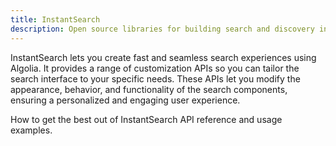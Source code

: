```yaml
---
title: InstantSearch
description: Open source libraries for building search and discovery interfaces.
---
```


InstantSearch lets you create fast and seamless search experiences using Algolia.
It provides a range of customization APIs so you can tailor the search interface to your specific needs.
These APIs let you modify the appearance, behavior, and functionality of the search components, ensuring a personalized and engaging user experience.

<CardGroup cols={2}>
  <Card title="Guides" href="https://www.algolia.com/doc/guides/building-search-ui/what-is-instantsearch/js/" icon="book" horizontal="true">
    How to get the best out of InstantSearch
  </Card>
  <Card title="Widgets" href="/ui-libraries/instantsearch/widgets" icon="puzzle-piece" horizontal="true" >
    API reference and usage examples.
  </Card>
</CardGroup>
